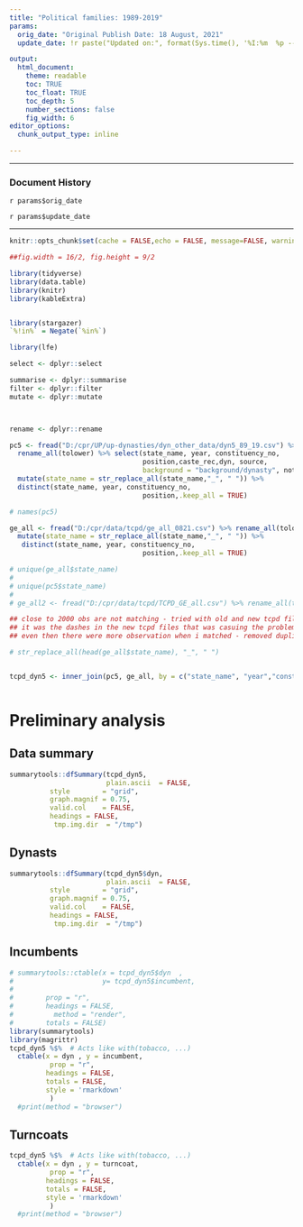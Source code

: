```yaml
---
title: "Political families: 1989-2019"
params:
  orig_date: "Original Publish Date: 18 August, 2021"
  update_date: !r paste("Updated on:", format(Sys.time(), '%I:%m  %p -- %d %B, %Y'))

output:
  html_document:
    theme: readable
    toc: TRUE
    toc_float: TRUE
    toc_depth: 5
    number_sections: false
    fig_width: 6
editor_options:
  chunk_output_type: inline

---
```


---

### Document History

`r params$orig_date`

`r params$update_date`

---

```r

knitr::opts_chunk$set(cache = FALSE,echo = FALSE, message=FALSE, warning = FALSE)

##fig.width = 16/2, fig.height = 9/2

library(tidyverse)
library(data.table)
library(knitr)
library(kableExtra)


library(stargazer)
`%!in%` = Negate(`%in%`)

library(lfe)

select <- dplyr::select

summarise <- dplyr::summarise
filter <- dplyr::filter
mutate <- dplyr::mutate



rename <- dplyr::rename

```



```r

pc5 <- fread("D:/cpr/UP/up-dynasties/dyn_other_data/dyn5_89_19.csv") %>% 
  rename_all(tolower) %>% select(state_name, year, constituency_no, 
                                 position,caste_rec,dyn, source,
                                 background = "background/dynasty", notes)%>% 
  mutate(state_name = str_replace_all(state_name,"_", " ")) %>% 
  distinct(state_name, year, constituency_no, 
                                 position,.keep_all = TRUE)

# names(pc5)

ge_all <- fread("D:/cpr/data/tcpd/ge_all_0821.csv") %>% rename_all(tolower) %>% 
  mutate(state_name = str_replace_all(state_name,"_", " ")) %>% 
   distinct(state_name, year, constituency_no, 
                                 position,.keep_all = TRUE)

# unique(ge_all$state_name)
# 
# unique(pc5$state_name)
# 
# ge_all2 <- fread("D:/cpr/data/tcpd/TCPD_GE_all.csv") %>% rename_all(tolower)

## close to 2000 obs are not matching - tried with old and new tcpd files 
## it was the dashes in the new tcpd files that was casuing the problems - so removed dashes from both the files.
## even then there were more observation when i matched - removed duplicates from the tcpd file - then got exact match

# str_replace_all(head(ge_all$state_name), "_", " ")


tcpd_dyn5 <- inner_join(pc5, ge_all, by = c("state_name", "year","constituency_no","position"))



```


# Preliminary analysis {.tabset}

## Data summary


```r
summarytools::dfSummary(tcpd_dyn5,
                        plain.ascii  = FALSE, 
          style        = "grid", 
          graph.magnif = 0.75, 
          valid.col    = FALSE,
          headings = FALSE,
           tmp.img.dir  = "/tmp")
```


## Dynasts

```r
summarytools::dfSummary(tcpd_dyn5$dyn,
                        plain.ascii  = FALSE, 
          style        = "grid", 
          graph.magnif = 0.75, 
          valid.col    = FALSE,
          headings = FALSE,
           tmp.img.dir  = "/tmp")
```
## Incumbents

  

```r
# summarytools::ctable(x = tcpd_dyn5$dyn  , 
#                      y= tcpd_dyn5$incumbent,
#        
#        prop = "r",
#        headings = FALSE,
#          method = "render",
#        totals = FALSE)
library(summarytools)
library(magrittr)
tcpd_dyn5 %$%  # Acts like with(tobacco, ...)
  ctable(x = dyn , y = incumbent,
          prop = "r",
         headings = FALSE,
         totals = FALSE,
         style = 'rmarkdown'
          ) 
  #print(method = "browser")
```


## Turncoats

```r
tcpd_dyn5 %$%  # Acts like with(tobacco, ...)
  ctable(x = dyn , y = turncoat,
          prop = "r",
         headings = FALSE,
         totals = FALSE,
         style = 'rmarkdown'
          ) 
  #print(method = "browser")
```










